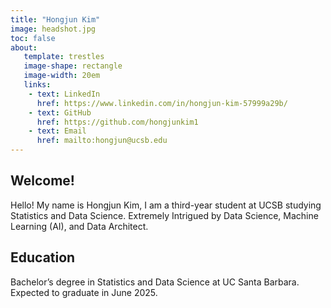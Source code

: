 ```yaml
---
title: "Hongjun Kim"
image: headshot.jpg
toc: false
about: 
   template: trestles
   image-shape: rectangle
   image-width: 20em
   links:
    - text: LinkedIn
      href: https://www.linkedin.com/in/hongjun-kim-57999a29b/
    - text: GitHub
      href: https://github.com/hongjunkim1
    - text: Email
      href: mailto:hongjun@ucsb.edu
---
```


<h2>Welcome!</h2>

Hello! My name is Hongjun Kim, I am a third-year student at UCSB studying Statistics and Data Science. Extremely Intrigued by Data Science, Machine Learning (AI), and Data Architect.

<h2>Education</h2>

Bachelor's degree in Statistics and Data Science at UC Santa Barbara.\
Expected to graduate in June 2025.
